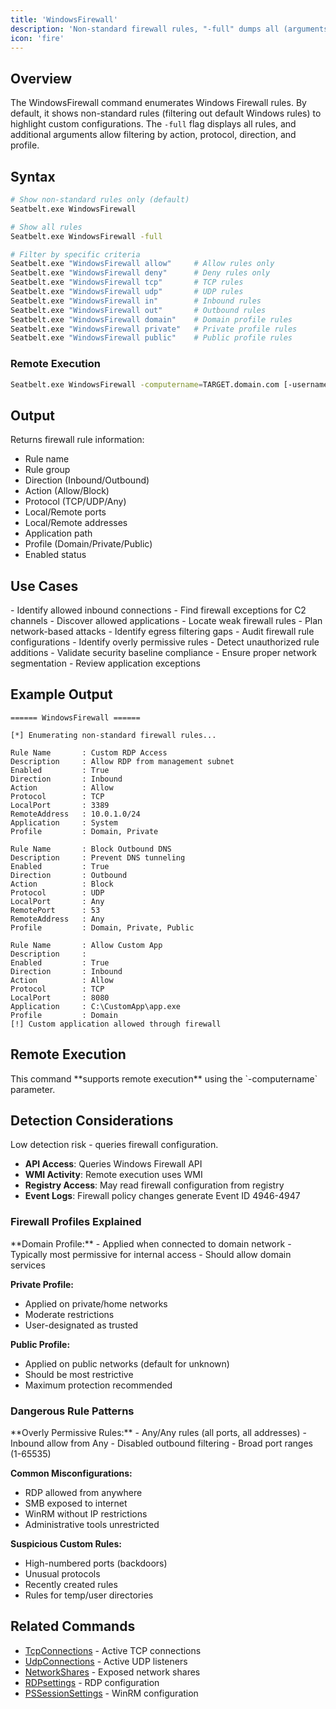```yaml
---
title: 'WindowsFirewall'
description: 'Non-standard firewall rules, "-full" dumps all (arguments == allow/deny/tcp/udp/in/out/domain/private/public)'
icon: 'fire'
---
```


## Overview

The WindowsFirewall command enumerates Windows Firewall rules. By default, it shows non-standard rules (filtering out default Windows rules) to highlight custom configurations. The `-full` flag displays all rules, and additional arguments allow filtering by action, protocol, direction, and profile.

## Syntax

```bash
# Show non-standard rules only (default)
Seatbelt.exe WindowsFirewall

# Show all rules
Seatbelt.exe WindowsFirewall -full

# Filter by specific criteria
Seatbelt.exe "WindowsFirewall allow"     # Allow rules only
Seatbelt.exe "WindowsFirewall deny"      # Deny rules only
Seatbelt.exe "WindowsFirewall tcp"       # TCP rules
Seatbelt.exe "WindowsFirewall udp"       # UDP rules
Seatbelt.exe "WindowsFirewall in"        # Inbound rules
Seatbelt.exe "WindowsFirewall out"       # Outbound rules
Seatbelt.exe "WindowsFirewall domain"    # Domain profile rules
Seatbelt.exe "WindowsFirewall private"   # Private profile rules
Seatbelt.exe "WindowsFirewall public"    # Public profile rules
```

### Remote Execution
```bash
Seatbelt.exe WindowsFirewall -computername=TARGET.domain.com [-username=DOMAIN\user -password=pass]
```

## Output

Returns firewall rule information:
- Rule name
- Rule group
- Direction (Inbound/Outbound)
- Action (Allow/Block)
- Protocol (TCP/UDP/Any)
- Local/Remote ports
- Local/Remote addresses
- Application path
- Profile (Domain/Private/Public)
- Enabled status

## Use Cases

<Tabs>
  <Tab title="Red Team">
    - Identify allowed inbound connections
    - Find firewall exceptions for C2 channels
    - Discover allowed applications
    - Locate weak firewall rules
    - Plan network-based attacks
    - Identify egress filtering gaps
  </Tab>
  <Tab title="Blue Team">
    - Audit firewall rule configurations
    - Identify overly permissive rules
    - Detect unauthorized rule additions
    - Validate security baseline compliance
    - Ensure proper network segmentation
    - Review application exceptions
  </Tab>
</Tabs>

## Example Output

```
====== WindowsFirewall ======

[*] Enumerating non-standard firewall rules...

Rule Name       : Custom RDP Access
Description     : Allow RDP from management subnet
Enabled         : True
Direction       : Inbound
Action          : Allow
Protocol        : TCP
LocalPort       : 3389
RemoteAddress   : 10.0.1.0/24
Application     : System
Profile         : Domain, Private

Rule Name       : Block Outbound DNS
Description     : Prevent DNS tunneling
Enabled         : True
Direction       : Outbound
Action          : Block
Protocol        : UDP
LocalPort       : Any
RemotePort      : 53
RemoteAddress   : Any
Profile         : Domain, Private, Public

Rule Name       : Allow Custom App
Description     :
Enabled         : True
Direction       : Inbound
Action          : Allow
Protocol        : TCP
LocalPort       : 8080
Application     : C:\CustomApp\app.exe
Profile         : Domain
[!] Custom application allowed through firewall
```

## Remote Execution

<Check>
This command **supports remote execution** using the `-computername` parameter.
</Check>

## Detection Considerations

<Info>
Low detection risk - queries firewall configuration.
</Info>

- **API Access**: Queries Windows Firewall API
- **WMI Activity**: Remote execution uses WMI
- **Registry Access**: May read firewall configuration from registry
- **Event Logs**: Firewall policy changes generate Event ID 4946-4947

### Firewall Profiles Explained

<Accordion title="Profile Types">
**Domain Profile:**
- Applied when connected to domain network
- Typically most permissive for internal access
- Should allow domain services

**Private Profile:**
- Applied on private/home networks
- Moderate restrictions
- User-designated as trusted

**Public Profile:**
- Applied on public networks (default for unknown)
- Should be most restrictive
- Maximum protection recommended
</Accordion>

### Dangerous Rule Patterns

<Accordion title="Security Anti-Patterns">
**Overly Permissive Rules:**
- Any/Any rules (all ports, all addresses)
- Inbound allow from Any
- Disabled outbound filtering
- Broad port ranges (1-65535)

**Common Misconfigurations:**
- RDP allowed from anywhere
- SMB exposed to internet
- WinRM without IP restrictions
- Administrative tools unrestricted

**Suspicious Custom Rules:**
- High-numbered ports (backdoors)
- Unusual protocols
- Recently created rules
- Rules for temp/user directories
</Accordion>

## Related Commands

- [TcpConnections](/commands/tcpconnections) - Active TCP connections
- [UdpConnections](/commands/udpconnections) - Active UDP listeners
- [NetworkShares](/commands/networkshares) - Exposed network shares
- [RDPsettings](/commands/rdpsettings) - RDP configuration
- [PSSessionSettings](/commands/pssessionsettings) - WinRM configuration
